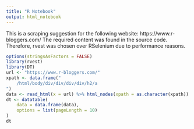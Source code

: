 ```yaml
---
title: "R Notebook"
output: html_notebook
---
```


This is a scraping suggestion for the following website: 
https://www.r-bloggers.com/
The required content was found in the source code. Therefore, rvest was chosen over RSelenium due to performance reasons.

```r
options(stringsAsFactors = FALSE)
library(rvest)
library(DT)
url <- "https://www.r-bloggers.com/"
xpath <- data.frame("
	/html/body/div/div/div/div/h2/a
")
data <- read_html(x = url) %>% html_nodes(xpath = as.character(xpath)) %>% html_text()
dt <- datatable(
	data = data.frame(data),
	options = list(pageLength = 10)
)
dt
```
